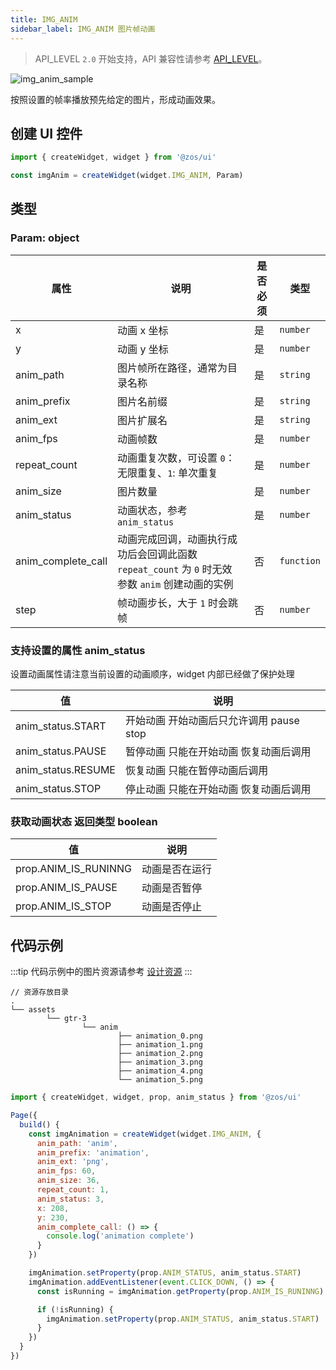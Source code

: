```yaml
---
title: IMG_ANIM
sidebar_label: IMG_ANIM 图片帧动画
---
```


> API_LEVEL `2.0` 开始支持，API 兼容性请参考 [API_LEVEL](../../../../../guides/framework/device/compatibility.md)。

![img_anim_sample](/img/api/img_anim_sample.gif)

按照设置的帧率播放预先给定的图片，形成动画效果。

## 创建 UI 控件

```js
import { createWidget, widget } from '@zos/ui'

const imgAnim = createWidget(widget.IMG_ANIM, Param)
```

## 类型

### Param: object

| 属性               | 说明                                                                                             | 是否必须 | 类型       |
| ------------------ | ------------------------------------------------------------------------------------------------ | -------- | ---------- |
| x                  | 动画 x 坐标                                                                                      | 是       | `number`   |
| y                  | 动画 y 坐标                                                                                      | 是       | `number`   |
| anim_path          | 图片帧所在路径，通常为目录名称                                                                   | 是       | `string`   |
| anim_prefix        | 图片名前缀                                                                                       | 是       | `string`   |
| anim_ext           | 图片扩展名                                                                                       | 是       | `string`   |
| anim_fps           | 动画帧数                                                                                         | 是       | `number`   |
| repeat_count       | 动画重复次数，可设置 `0`：无限重复、`1`: 单次重复                                                | 是       | `number`   |
| anim_size          | 图片数量                                                                                         | 是       | `number`   |
| anim_status        | 动画状态，参考 `anim_status`                                                                     | 是       | `number`   |
| anim_complete_call | 动画完成回调，动画执行成功后会回调此函数 `repeat_count` 为 `0` 时无效 参数 `anim` 创建动画的实例 | 否       | `function` |
| step               | 帧动画步长，大于 `1` 时会跳帧                                                                    | 否       | `number`   |

### 支持设置的属性 anim_status

设置动画属性请注意当前设置的动画顺序，widget 内部已经做了保护处理

| 值                 | 说明                                     |
| ------------------ | ---------------------------------------- |
| anim_status.START  | 开始动画 开始动画后只允许调用 pause stop |
| anim_status.PAUSE  | 暂停动画 只能在开始动画 恢复动画后调用   |
| anim_status.RESUME | 恢复动画 只能在暂停动画后调用            |
| anim_status.STOP   | 停止动画 只能在开始动画 恢复动画后调用   |

### 获取动画状态 返回类型 boolean

| 值                   | 说明           |
| -------------------- | -------------- |
| prop.ANIM_IS_RUNINNG | 动画是否在运行 |
| prop.ANIM_IS_PAUSE   | 动画是否暂停   |
| prop.ANIM_IS_STOP    | 动画是否停止   |

## 代码示例

:::tip
代码示例中的图片资源请参考 [设计资源](../../../../related-resources/design-resources.mdx)
:::

```tree
// 资源存放目录
.
└── assets
        └── gtr-3
                └── anim
                        ├── animation_0.png
                        ├── animation_1.png
                        ├── animation_2.png
                        ├── animation_3.png
                        ├── animation_4.png
                        └── animation_5.png
```

```js
import { createWidget, widget, prop, anim_status } from '@zos/ui'

Page({
  build() {
    const imgAnimation = createWidget(widget.IMG_ANIM, {
      anim_path: 'anim',
      anim_prefix: 'animation',
      anim_ext: 'png',
      anim_fps: 60,
      anim_size: 36,
      repeat_count: 1,
      anim_status: 3,
      x: 208,
      y: 230,
      anim_complete_call: () => {
        console.log('animation complete')
      }
    })

    imgAnimation.setProperty(prop.ANIM_STATUS, anim_status.START)
    imgAnimation.addEventListener(event.CLICK_DOWN, () => {
      const isRunning = imgAnimation.getProperty(prop.ANIM_IS_RUNINNG)

      if (!isRunning) {
        imgAnimation.setProperty(prop.ANIM_STATUS, anim_status.START)
      }
    })
  }
})
```
